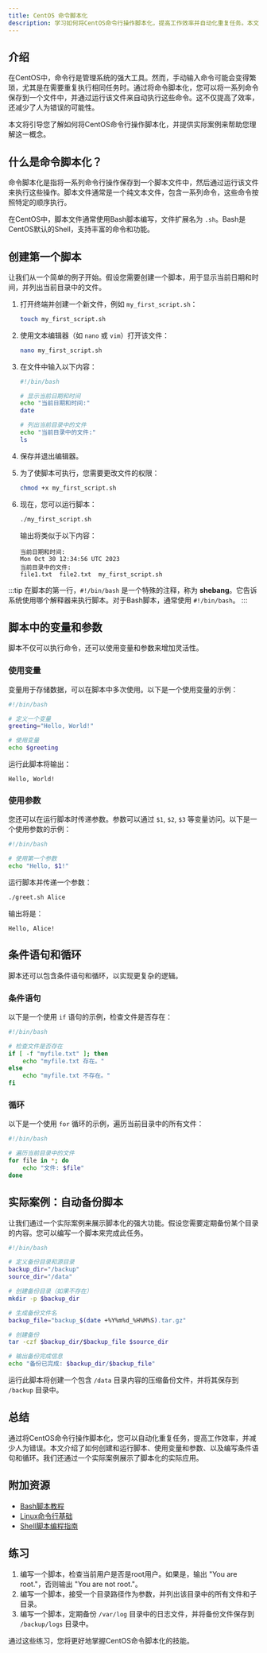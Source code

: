 ```yaml
---
title: CentOS 命令脚本化
description: 学习如何将CentOS命令行操作脚本化，提高工作效率并自动化重复任务。本文适合初学者，包含基础概念、代码示例和实际案例。
---
```


## 介绍

在CentOS中，命令行是管理系统的强大工具。然而，手动输入命令可能会变得繁琐，尤其是在需要重复执行相同任务时。通过将命令脚本化，您可以将一系列命令保存到一个文件中，并通过运行该文件来自动执行这些命令。这不仅提高了效率，还减少了人为错误的可能性。

本文将引导您了解如何将CentOS命令行操作脚本化，并提供实际案例来帮助您理解这一概念。

## 什么是命令脚本化？

命令脚本化是指将一系列命令行操作保存到一个脚本文件中，然后通过运行该文件来执行这些操作。脚本文件通常是一个纯文本文件，包含一系列命令，这些命令按照特定的顺序执行。

在CentOS中，脚本文件通常使用Bash脚本编写，文件扩展名为 `.sh`。Bash是CentOS默认的Shell，支持丰富的命令和功能。

## 创建第一个脚本

让我们从一个简单的例子开始。假设您需要创建一个脚本，用于显示当前日期和时间，并列出当前目录中的文件。

1. 打开终端并创建一个新文件，例如 `my_first_script.sh`：

   ```bash
   touch my_first_script.sh
   ```

2. 使用文本编辑器（如 `nano` 或 `vim`）打开该文件：

   ```bash
   nano my_first_script.sh
   ```

3. 在文件中输入以下内容：

   ```bash
   #!/bin/bash

   # 显示当前日期和时间
   echo "当前日期和时间:"
   date

   # 列出当前目录中的文件
   echo "当前目录中的文件:"
   ls
   ```

4. 保存并退出编辑器。

5. 为了使脚本可执行，您需要更改文件的权限：

   ```bash
   chmod +x my_first_script.sh
   ```

6. 现在，您可以运行脚本：

   ```bash
   ./my_first_script.sh
   ```

   输出将类似于以下内容：

   ```
   当前日期和时间:
   Mon Oct 30 12:34:56 UTC 2023
   当前目录中的文件:
   file1.txt  file2.txt  my_first_script.sh
   ```

:::tip
在脚本的第一行，`#!/bin/bash` 是一个特殊的注释，称为 **shebang**。它告诉系统使用哪个解释器来执行脚本。对于Bash脚本，通常使用 `#!/bin/bash`。
:::

## 脚本中的变量和参数

脚本不仅可以执行命令，还可以使用变量和参数来增加灵活性。

### 使用变量

变量用于存储数据，可以在脚本中多次使用。以下是一个使用变量的示例：

```bash
#!/bin/bash

# 定义一个变量
greeting="Hello, World!"

# 使用变量
echo $greeting
```

运行此脚本将输出：

```
Hello, World!
```

### 使用参数

您还可以在运行脚本时传递参数。参数可以通过 `$1`, `$2`, `$3` 等变量访问。以下是一个使用参数的示例：

```bash
#!/bin/bash

# 使用第一个参数
echo "Hello, $1!"
```

运行脚本并传递一个参数：

```bash
./greet.sh Alice
```

输出将是：

```
Hello, Alice!
```

## 条件语句和循环

脚本还可以包含条件语句和循环，以实现更复杂的逻辑。

### 条件语句

以下是一个使用 `if` 语句的示例，检查文件是否存在：

```bash
#!/bin/bash

# 检查文件是否存在
if [ -f "myfile.txt" ]; then
    echo "myfile.txt 存在。"
else
    echo "myfile.txt 不存在。"
fi
```

### 循环

以下是一个使用 `for` 循环的示例，遍历当前目录中的所有文件：

```bash
#!/bin/bash

# 遍历当前目录中的文件
for file in *; do
    echo "文件: $file"
done
```

## 实际案例：自动备份脚本

让我们通过一个实际案例来展示脚本化的强大功能。假设您需要定期备份某个目录的内容。您可以编写一个脚本来完成此任务。

```bash
#!/bin/bash

# 定义备份目录和源目录
backup_dir="/backup"
source_dir="/data"

# 创建备份目录（如果不存在）
mkdir -p $backup_dir

# 生成备份文件名
backup_file="backup_$(date +%Y%m%d_%H%M%S).tar.gz"

# 创建备份
tar -czf $backup_dir/$backup_file $source_dir

# 输出备份完成信息
echo "备份已完成: $backup_dir/$backup_file"
```

运行此脚本将创建一个包含 `/data` 目录内容的压缩备份文件，并将其保存到 `/backup` 目录中。

## 总结

通过将CentOS命令行操作脚本化，您可以自动化重复任务，提高工作效率，并减少人为错误。本文介绍了如何创建和运行脚本、使用变量和参数、以及编写条件语句和循环。我们还通过一个实际案例展示了脚本化的实际应用。

## 附加资源

- [Bash脚本教程](https://ryanstutorials.net/bash-scripting-tutorial/)
- [Linux命令行基础](https://linuxcommand.org/)
- [Shell脚本编程指南](https://www.shellscript.sh/)

## 练习

1. 编写一个脚本，检查当前用户是否是root用户。如果是，输出 "You are root."，否则输出 "You are not root."。
2. 编写一个脚本，接受一个目录路径作为参数，并列出该目录中的所有文件和子目录。
3. 编写一个脚本，定期备份 `/var/log` 目录中的日志文件，并将备份文件保存到 `/backup/logs` 目录中。

通过这些练习，您将更好地掌握CentOS命令脚本化的技能。